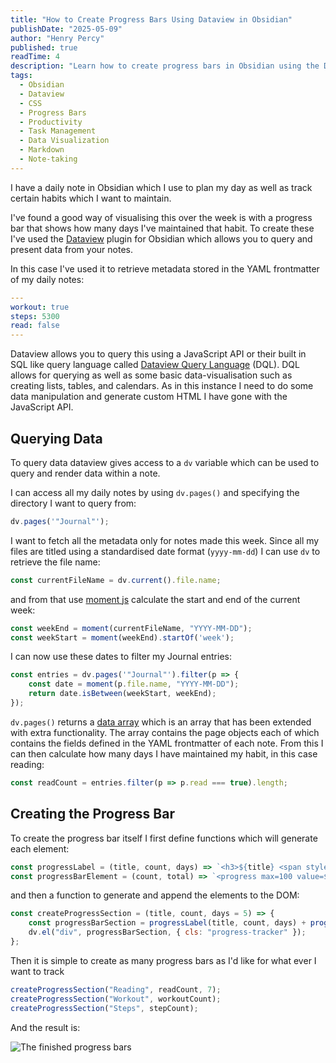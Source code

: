 ```yaml
---
title: "How to Create Progress Bars Using Dataview in Obsidian"
publishDate: "2025-05-09"
author: "Henry Percy"
published: true
readTime: 4
description: "Learn how to create progress bars in Obsidian using the Dataview plugin. This guide will help you visualize your progress in tasks, projects, and more."
tags:
  - Obsidian
  - Dataview
  - CSS
  - Progress Bars
  - Productivity
  - Task Management
  - Data Visualization
  - Markdown
  - Note-taking
---
```


I have a daily note in Obsidian which I use to plan my day as well as track certain habits which I want to maintain. 

I've found a good way of visualising this over the week is with a progress bar that shows how many days I've maintained that habit. To create these I've used the [Dataview](https://blacksmithgu.github.io/obsidian-dataview/) plugin for Obsidian which allows you to query and present data from your notes.

In this case I've used it to retrieve metadata stored in the YAML frontmatter of my daily notes:

```yml
---
workout: true
steps: 5300
read: false
---
```

Dataview allows you to query this using a JavaScript API or their built in SQL like query language called [Dataview Query Language](https://blacksmithgu.github.io/obsidian-dataview/queries/structure/) (DQL). DQL allows for querying as well as some basic data-visualisation such as creating lists, tables, and calendars. As in this instance I need to do some data manipulation and generate custom HTML I have gone with the JavaScript API.

## Querying Data

To query data dataview gives access to a `dv` variable which can be used to query and render data within a note.

I can access all my daily notes by using `dv.pages()` and specifying the directory I want to query from:

```js
dv.pages('"Journal"');
```

I want to fetch all the metadata only for notes made this week. Since all my files are titled using a standardised date format (`yyyy-mm-dd`) I can use `dv` to retrieve the file name:

```js 
const currentFileName = dv.current().file.name; 
```

and from that use [moment js](https://momentjs.com/) calculate the start and end of the current week:

```js
const weekEnd = moment(currentFileName, "YYYY-MM-DD");
const weekStart = moment(weekEnd).startOf('week');
```

I can now use these dates to filter my Journal entries:

```js
const entries = dv.pages('"Journal"').filter(p => {
    const date = moment(p.file.name, "YYYY-MM-DD");
    return date.isBetween(weekStart, weekEnd);
});
```

`dv.pages()` returns a [data array](https://blacksmithgu.github.io/obsidian-dataview/api/code-reference/#dvpagessource) which is an array that has been extended with extra functionality. The array contains the page objects each of which contains the fields defined in the YAML frontmatter of each note. From this I can then calculate how many days I have maintained my habit, in this case reading:

```js
const readCount = entries.filter(p => p.read === true).length;
```

## Creating the Progress Bar

To create the progress bar itself I first define functions which will generate each element:

```js
const progressLabel = (title, count, days) => `<h3>${title} <span style="font-size: 0.7em; font-weight: 400;">(${count}/${days})</span></h3>`;
const progressBarElement = (count, total) => `<progress max=100 value=${Math.round((count / total) * 100)}></progress>`;
```

and then a function to generate and append the elements to the DOM:

```js
const createProgressSection = (title, count, days = 5) => {
	const progressBarSection = progressLabel(title, count, days) + progressBar(count, days);
	dv.el("div", progressBarSection, { cls: "progress-tracker" });
};
```

Then it is simple to create as many progress bars as I'd like for what ever I want to track

```js
createProgressSection("Reading", readCount, 7);
createProgressSection("Workout", workoutCount);
createProgressSection("Steps", stepCount);
```

And the result is:

![The finished progress bars](/progress-bars.png)